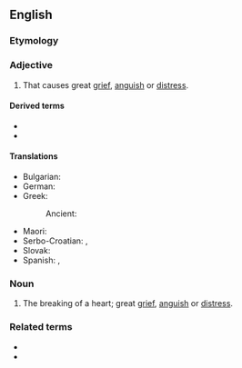{{also|heart-breaking}}
==English==

===Etymology===
{{compound|en|heart|breaking}}

===Adjective===
{{en-adj}}

# That causes great [[grief]], [[anguish]] or [[distress]].

====Derived terms====
* {{l|en|heartbreakingly}}
* {{l|en|heartbreakingness}}

====Translations====
{{trans-top|That causes great grief, anguish or distress}}
* Bulgarian: {{t+|bg|сърцераздирателен}}
* German: {{t+|de|herzzerreißend}}
* Greek:
*: Ancient: {{q|Epic}} {{t|grc|θυμαλγής}}
{{trans-mid}}
* Maori: {{t|mi|tarariki}}
* Serbo-Croatian: {{t|sh|srceparajući}}, {{t|sh| srcerazdirući}}
* Slovak: {{t|sk|srdcervúci}}
* Spanish: {{t|es|desgarrador|m}}, {{t|es|desolador|m}}
{{trans-bottom}}

===Noun===
{{en-noun}}

# The breaking of a heart; great [[grief]], [[anguish]] or [[distress]].

===Related terms===
* {{l|en|break someone's heart}}
* {{l|en|heartbreaker}}